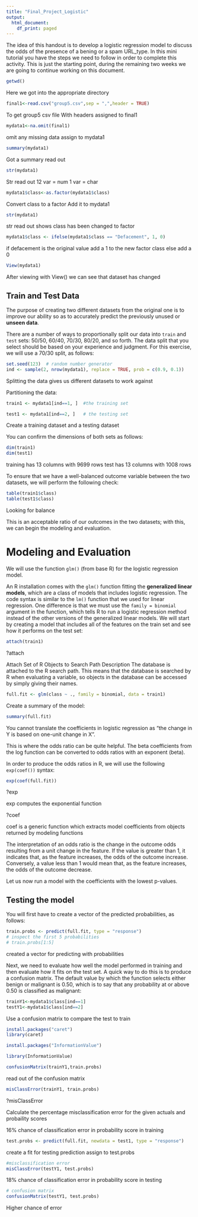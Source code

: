 ---
title: "Final_Project_Logistic"
output:
  html_document:
    df_print: paged
---
The idea of this handout is to develop a logistic regression model to discuss the odds of the presence of a bening or a spam URL_type. In this mini tutorial you have the steps we need to follow in order to complete this activity. This is just the starting point, during the remaining two weeks we are going to continue working on this document.

```{r}
getwd()
```
Here we got into the appropriate directory

```{r}
final1<-read.csv("group5.csv",sep = ",",header = TRUE)
```

To get group5 csv file
With headers
assigned to final1

```{r}
mydata1<-na.omit(final1)
```

omit any missing data
assign to mydata1

```{r}
summary(mydata1)
```

Got a summary read out

```{r}
str(mydata1)
```

Str read out
12 var = num
1 var = char

```{r}
mydata1$class<-as.factor(mydata1$class)
```

Convert class to a factor
Add it to mydata1


```{r}
str(mydata1)
```

str read out shows class has been changed to factor

```{r}
mydata1$class <- ifelse(mydata1$class == "Defacement", 1, 0)
```

if defacement is the original value add a 1 to the new factor class
else add a 0
```{r}
View(mydata1)
```

After viewing with View() we can see that dataset has changed

## Train and Test Data

The purpose of creating two different datasets from the original one is to improve our ability so as to accurately predict the previously unused or **unseen data**.

There are a number of ways to proportionally split our data into `train` and `test` sets: 50/50, 60/40, 70/30, 80/20, and so forth. The data split that you select should be based on your experience and judgment. For this exercise, we will use a 70/30 split, as follows:

```{r}
set.seed(123)  # random number generator
ind <- sample(2, nrow(mydata1), replace = TRUE, prob = c(0.9, 0.1))
```

Splitting the data gives us different datasets to work against

Partitioning the data:

```{r}
train1 <- mydata1[ind==1, ]  #the training set

test1 <- mydata1[ind==2, ]   # the testing set 
```


Create a training dataset and a testing dataset

You can confirm the dimensions of both sets as follows:


```{r}
dim(train1)
dim(test1)
```
training has 13 columns with 9699 rows
test has 13 columns with 1008 rows

To ensure that we have a well-balanced outcome variable between the two datasets, we will perform the following check:


```{r}
table(train1$class)
table(test1$class)
```

Looking for balance

This is an acceptable ratio of our outcomes in the two datasets; with this, we can begin the modeling and evaluation.

# Modeling and Evaluation

We will use the function `glm()` (from base R) for the logistic regression model.

An R installation comes with the `glm()` function fitting the **generalized linear models**, which are a class of models that includes logistic regression. The code syntax is similar to the `lm()` function that we used for linear regression. One difference is that we must use the `family = binomial` argument in the function, which tells R to run a logistic regression method instead of the other versions of the generalized linear models. We will start by creating a model that includes all of the features on the train set and see how it performs on the test set:


```{r}
attach(train1)
```

?attach

Attach Set of R Objects to Search Path
Description
The database is attached to the R search path. This means that the database is searched by R when evaluating a variable, so objects in the database can be accessed by simply giving their names.


```{r}
full.fit <- glm(class ~ ., family = binomial, data = train1)
```



Create a summary of the model:

```{r}
summary(full.fit)
```


You cannot translate the coefficients in logistic regression as "the change in Y is based on one-unit change in X". 

This is where the odds ratio can be quite helpful. The beta coefficients from the log function can be converted to odds ratios with an exponent (beta).

In order to produce the odds ratios in R, we will use the following `exp(coef())` syntax:

```{r}
exp(coef(full.fit))
```
?exp

exp computes the exponential function

?coef

coef is a generic function which extracts model coefficients from objects returned by modeling functions

The interpretation of an odds ratio is the change in the outcome odds resulting from a unit change in the feature. If the value is greater than 1, it indicates that, as the feature increases, the odds of the outcome increase. Conversely, a value less than 1 would mean that, as the feature increases, the odds of the outcome decrease.

Let us now run a model with the coefficients with the lowest p-values.

## Testing the model

You will first have to create a vector of the predicted probabilities, as follows:

```{r}
train.probs <- predict(full.fit, type = "response")
# inspect the first 5 probabilities
# train.probs[1:5]
```
created a vector for predicting with probabilities

Next, we need to evaluate how well the model performed in training and then evaluate how it fits on the test set. A quick way to do this is to produce a confusion matrix. The default value by which the function selects either benign or malignant is 0.50, which is to say that any probability at or above 0.50 is classified as malignant:


```{r}

trainY1<-mydata1$class[ind==1]
testY1<-mydata1$class[ind==2]

```

Use a confusion matrix to compare the test to train

```{r}
install.packages("caret")
library(caret)
```



```{r}
install.packages("InformationValue")
```


```{r}
library(InformationValue)
```


```{r}
confusionMatrix(trainY1,train.probs)
```

read out of the confusion matrix

```{r}
misClassError(trainY1, train.probs)
```
?misClassError

Calculate the percentage misclassification error for the given actuals and probaility scores

16% chance of classification error in probability score in training

```{r}
test.probs <- predict(full.fit, newdata = test1, type = "response")
```

create a fit for testing prediction 
assign to test.probs

```{r}
#misclassification error
misClassError(testY1, test.probs)
```
18% chance of classification error in probability score in testing


```{r}
# confusion matrix
confusionMatrix(testY1, test.probs)
```
Higher chance of error










